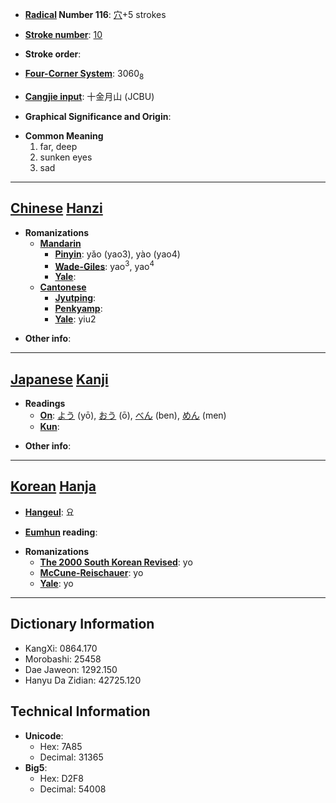 * '''[[Wiktionary:Chinese radical index| Radical]] Number 116''': [[Wiktionary:Chinese radical index 穴|穴]]+5 strokes

* '''[[Wiktionary:Chinese total strokes index|Stroke number]]''': [[Wiktionary:Chinese total strokes index 10|10]]

* '''Stroke order''': 

* '''[[Wiktionary:Chinese four corner index|Four-Corner System]]''': 3060<sub>8</sub>

* '''[[Wiktionary:Chinese Cangjie index|Cangjie input]]''': 十金月山 (JCBU)

* '''Graphical Significance and Origin''': 

* '''Common Meaning'''
*#far, deep
*# sunken eyes
*# sad


----

== [[Chinese]] [[Hanzi]] ==

* '''Romanizations'''
** '''[[Mandarin]]'''
*** '''[[Pinyin]]''': yǎo (yao3), yào (yao4)
*** '''[[Wade-Giles]]''': yao<sup>3</sup>, yao<sup>4</sup>
*** '''[[Yale]]''': 
** '''[[Cantonese]]'''
*** '''[[Jyutping]]''':
*** '''[[Penkyamp]]''': 
*** '''[[Yale]]''': yiu2

* '''Other info''': 

----

== [[Japanese]] [[Kanji]] ==

* '''Readings'''
** '''[[On]]''': [[よう]] (yō), [[おう]] (ō), [[べん]] (ben), [[めん]] (men)
** '''[[Kun]]''': 

* '''Other info''':  

----

== [[Korean]] [[Hanja]] ==

* '''[[Hangeul]]''': 요

* '''[[Eumhun]] reading''': 

* '''Romanizations'''
** '''[[The 2000 South Korean Revised Romanization|The 2000 South Korean Revised]]''': yo
** '''[[McCune-Reischauer]]''': yo
** '''[[Yale]]''': yo

----

== Dictionary Information ==

* KangXi: 0864.170
* Morobashi: 25458
* Dae Jaweon: 1292.150
* Hanyu Da Zidian: 42725.120

== Technical Information ==

* '''Unicode''':
** Hex: 7A85
** Decimal: 31365
* '''Big5''':
** Hex: D2F8
** Decimal: 54008